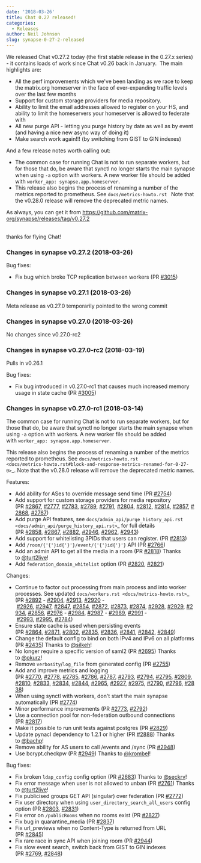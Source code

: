 ```yaml
---
date: '2018-03-26'
title: Chat 0.27 released!
categories:
  - Releases
author: Neil Johnson
slug: synapse-0-27-2-released
---
```


<div class="release clearfix label-latest">
<div class="release-body commit open float-left">
<div class="release-header">
<div class="release clearfix label-latest">
<div class="release-body commit open float-left">
<div class="release-header">
<p class="release-title text-normal">We released Chat v0.27.2 today (the first stable release in the 0.27.x series) - it contains loads of work since Chat v0.26 back in January.  The main highlights are:</p>

<ul>
 	<li class="release-title text-normal">All the perf improvements which we've been landing as we race to keep the matrix.org homeserver in the face of ever-expanding traffic levels over the last few months</li>
 	<li class="release-title text-normal">Support for custom storage providers for media repository.</li>
 	<li class="release-title text-normal">Ability to limit the email addresses allowed to register on your HS, and ability to limit the homeservers your homeserver is allowed to federate with</li>
 	<li class="release-title text-normal">All new purge API - letting you purge history by date as well as by event (and having a nice new async way of doing it)</li>
 	<li class="release-title text-normal">Make search work again!!! (by switching from GIST to GIN indexes)</li>
</ul>
And a few release notes worth calling out:
<ul>
 	<li>The common case for running Chat is not to run separate workers, but for those that do, be aware that synctl no longer starts the main synapse when using <code>-a</code> option with workers. A new worker file should be added with <code>worker_app: synapse.app.homeserver</code>.</li>
 	<li>This release also begins the process of renaming a number of the metrics reported to prometheus. See <code>docs/metrics-howto.rst </code>
Note that the v0.28.0 release will remove the deprecated metric names.</li>
</ul>
</div>
As always, you can get it from <a href="https://github.com/matrix-org/synapse/releases/tag/v0.27.2">https://github.com/matrix-org/synapse/releases/tag/v0.27.2</a>

</div>
&nbsp;

thanks for flying Chat!
<div class="release-body commit open float-left">
<div class="release-header">
<h3 class="f5 text-gray mt-1 mb-4"></h3>
<h3 class="f5 text-gray mt-1 mb-4">Changes in synapse v0.27.2 (2018-03-26)</h3>
</div>
<div class="markdown-body">

Bug fixes:
<ul>
 	<li>Fix bug which broke TCP replication between workers (PR <a class="issue-link js-issue-link" href="https://github.com/matrix-org/synapse/pull/3015" data-error-text="Failed to load issue title" data-id="306553712" data-permission-text="Issue title is private" data-url="https://github.com/matrix-org/synapse/issues/3015">#3015</a>)</li>
</ul>
</div>
</div>
</div>
<div class="release clearfix label-">
<div class="release-body commit open float-left">
<div class="markdown-body">
<h3></h3>
<h3>Changes in synapse v0.27.1 (2018-03-26)</h3>
Meta release as v0.27.0 temporarily pointed to the wrong commit

</div>
</div>
</div>
<div class="release clearfix label-">
<div class="release-body commit open float-left">
<div class="markdown-body">
<h3></h3>
<h3>Changes in synapse v0.27.0 (2018-03-26)</h3>
No changes since v0.27.0-rc2
<h3></h3>
<h3>Changes in synapse v0.27.0-rc2 (2018-03-19)</h3>
Pulls in v0.26.1

Bug fixes:
<ul>
 	<li>Fix bug introduced in v0.27.0-rc1 that causes much increased memory usage in state cache (PR <a class="issue-link js-issue-link" href="https://github.com/matrix-org/synapse/pull/3005" data-error-text="Failed to load issue title" data-id="305611773" data-permission-text="Issue title is private" data-url="https://github.com/matrix-org/synapse/issues/3005">#3005</a>)</li>
</ul>
<h3></h3>
<h3>Changes in synapse v0.27.0-rc1 (2018-03-14)</h3>
The common case for running Chat is not to run separate workers, but for those that do, be aware that synctl no longer starts the main synapse when using <code>-a</code> option with workers. A new worker file should be added with <code>worker_app: synapse.app.homeserver</code>.

This release also begins the process of renaming a number of the metrics
reported to prometheus. See <code>docs/metrics-howto.rst &lt;docs/metrics-howto.rst#block-and-response-metrics-renamed-for-0-27-0&gt;</code>_.
Note that the v0.28.0 release will remove the deprecated metric names.

Features:
<ul>
 	<li>Add ability for ASes to override message send time (PR <a class="issue-link js-issue-link" href="https://github.com/matrix-org/synapse/pull/2754" data-error-text="Failed to load issue title" data-id="286084501" data-permission-text="Issue title is private" data-url="https://github.com/matrix-org/synapse/issues/2754">#2754</a>)</li>
 	<li>Add support for custom storage providers for media repository (PR <a class="issue-link js-issue-link" href="https://github.com/matrix-org/synapse/pull/2867" data-error-text="Failed to load issue title" data-id="297143892" data-permission-text="Issue title is private" data-url="https://github.com/matrix-org/synapse/issues/2867">#2867</a>, <a class="issue-link js-issue-link" href="https://github.com/matrix-org/synapse/pull/2777" data-error-text="Failed to load issue title" data-id="288157999" data-permission-text="Issue title is private" data-url="https://github.com/matrix-org/synapse/issues/2777">#2777</a>, <a class="issue-link js-issue-link" href="https://github.com/matrix-org/synapse/pull/2783" data-error-text="Failed to load issue title" data-id="288569577" data-permission-text="Issue title is private" data-url="https://github.com/matrix-org/synapse/issues/2783">#2783</a>, <a class="issue-link js-issue-link" href="https://github.com/matrix-org/synapse/pull/2789" data-error-text="Failed to load issue title" data-id="288869854" data-permission-text="Issue title is private" data-url="https://github.com/matrix-org/synapse/issues/2789">#2789</a>, <a class="issue-link js-issue-link" href="https://github.com/matrix-org/synapse/pull/2791" data-error-text="Failed to load issue title" data-id="288934607" data-permission-text="Issue title is private" data-url="https://github.com/matrix-org/synapse/issues/2791">#2791</a>, <a class="issue-link js-issue-link" href="https://github.com/matrix-org/synapse/pull/2804" data-error-text="Failed to load issue title" data-id="289336063" data-permission-text="Issue title is private" data-url="https://github.com/matrix-org/synapse/issues/2804">#2804</a>, <a class="issue-link js-issue-link" href="https://github.com/matrix-org/synapse/pull/2812" data-error-text="Failed to load issue title" data-id="289647722" data-permission-text="Issue title is private" data-url="https://github.com/matrix-org/synapse/issues/2812">#2812</a>, <a class="issue-link js-issue-link" href="https://github.com/matrix-org/synapse/pull/2814" data-error-text="Failed to load issue title" data-id="290067094" data-permission-text="Issue title is private" data-url="https://github.com/matrix-org/synapse/issues/2814">#2814</a>, <a class="issue-link js-issue-link" href="https://github.com/matrix-org/synapse/pull/2857" data-error-text="Failed to load issue title" data-id="295139747" data-permission-text="Issue title is private" data-url="https://github.com/matrix-org/synapse/issues/2857">#2857</a>, <a class="issue-link js-issue-link" href="https://github.com/matrix-org/synapse/pull/2868" data-error-text="Failed to load issue title" data-id="297189465" data-permission-text="Issue title is private" data-url="https://github.com/matrix-org/synapse/issues/2868">#2868</a>, <a class="issue-link js-issue-link" href="https://github.com/matrix-org/synapse/pull/2767" data-error-text="Failed to load issue title" data-id="287142685" data-permission-text="Issue title is private" data-url="https://github.com/matrix-org/synapse/issues/2767">#2767</a>)</li>
 	<li>Add purge API features, see <code>docs/admin_api/purge_history_api.rst &lt;docs/admin_api/purge_history_api.rst&gt;</code>_ for full details (PR <a class="issue-link js-issue-link" href="https://github.com/matrix-org/synapse/pull/2858" data-error-text="Failed to load issue title" data-id="295623787" data-permission-text="Issue title is private" data-url="https://github.com/matrix-org/synapse/issues/2858">#2858</a>, <a class="issue-link js-issue-link" href="https://github.com/matrix-org/synapse/pull/2867" data-error-text="Failed to load issue title" data-id="297143892" data-permission-text="Issue title is private" data-url="https://github.com/matrix-org/synapse/issues/2867">#2867</a>, <a class="issue-link js-issue-link" href="https://github.com/matrix-org/synapse/pull/2882" data-error-text="Failed to load issue title" data-id="297795332" data-permission-text="Issue title is private" data-url="https://github.com/matrix-org/synapse/issues/2882">#2882</a>, <a class="issue-link js-issue-link" href="https://github.com/matrix-org/synapse/pull/2946" data-error-text="Failed to load issue title" data-id="302323973" data-permission-text="Issue title is private" data-url="https://github.com/matrix-org/synapse/issues/2946">#2946</a>, <a class="issue-link js-issue-link" href="https://github.com/matrix-org/synapse/pull/2962" data-error-text="Failed to load issue title" data-id="303453845" data-permission-text="Issue title is private" data-url="https://github.com/matrix-org/synapse/issues/2962">#2962</a>, <a class="issue-link js-issue-link" href="https://github.com/matrix-org/synapse/pull/2943" data-error-text="Failed to load issue title" data-id="302274834" data-permission-text="Issue title is private" data-url="https://github.com/matrix-org/synapse/issues/2943">#2943</a>)</li>
 	<li>Add support for whitelisting 3PIDs that users can register. (PR <a class="issue-link js-issue-link" href="https://github.com/matrix-org/synapse/pull/2813" data-error-text="Failed to load issue title" data-id="289822303" data-permission-text="Issue title is private" data-url="https://github.com/matrix-org/synapse/issues/2813">#2813</a>)</li>
 	<li>Add <code>/room/{'{'}id{'}'}/event/{'{'}id{'}'}</code> API (PR <a class="issue-link js-issue-link" href="https://github.com/matrix-org/synapse/pull/2766" data-error-text="Failed to load issue title" data-id="287111856" data-permission-text="Issue title is private" data-url="https://github.com/matrix-org/synapse/issues/2766">#2766</a>)</li>
 	<li>Add an admin API to get all the media in a room (PR <a class="issue-link js-issue-link" href="https://github.com/matrix-org/synapse/pull/2818" data-error-text="Failed to load issue title" data-id="290248966" data-permission-text="Issue title is private" data-url="https://github.com/matrix-org/synapse/issues/2818">#2818</a>) Thanks to <a class="user-mention" href="https://github.com/turt2live" data-hovercard-user-id="1190097">@turt2live</a>!</li>
 	<li>Add <code>federation_domain_whitelist</code> option (PR <a class="issue-link js-issue-link" href="https://github.com/matrix-org/synapse/pull/2820" data-error-text="Failed to load issue title" data-id="290431422" data-permission-text="Issue title is private" data-url="https://github.com/matrix-org/synapse/issues/2820">#2820</a>, <a class="issue-link js-issue-link" href="https://github.com/matrix-org/synapse/pull/2821" data-error-text="Failed to load issue title" data-id="290535583" data-permission-text="Issue title is private" data-url="https://github.com/matrix-org/synapse/issues/2821">#2821</a>)</li>
</ul>
Changes:
<ul>
 	<li>Continue to factor out processing from main process and into worker processes. See updated <code>docs/workers.rst &lt;docs/metrics-howto.rst&gt;</code>_ (PR <a class="issue-link js-issue-link" href="https://github.com/matrix-org/synapse/pull/2892" data-error-text="Failed to load issue title" data-id="298561185" data-permission-text="Issue title is private" data-url="https://github.com/matrix-org/synapse/issues/2892">#2892</a> - <a class="issue-link js-issue-link" href="https://github.com/matrix-org/synapse/pull/2904" data-error-text="Failed to load issue title" data-id="299011997" data-permission-text="Issue title is private" data-url="https://github.com/matrix-org/synapse/issues/2904">#2904</a>, <a class="issue-link js-issue-link" href="https://github.com/matrix-org/synapse/pull/2913" data-error-text="Failed to load issue title" data-id="300641311" data-permission-text="Issue title is private" data-url="https://github.com/matrix-org/synapse/issues/2913">#2913</a>, <a class="issue-link js-issue-link" href="https://github.com/matrix-org/synapse/pull/2920" data-error-text="Failed to load issue title" data-id="301369053" data-permission-text="Issue title is private" data-url="https://github.com/matrix-org/synapse/issues/2920">#2920</a> - <a class="issue-link js-issue-link" href="https://github.com/matrix-org/synapse/pull/2926" data-error-text="Failed to load issue title" data-id="301430108" data-permission-text="Issue title is private" data-url="https://github.com/matrix-org/synapse/issues/2926">#2926</a>, <a class="issue-link js-issue-link" href="https://github.com/matrix-org/synapse/pull/2947" data-error-text="Failed to load issue title" data-id="302345912" data-permission-text="Issue title is private" data-url="https://github.com/matrix-org/synapse/issues/2947">#2947</a>, <a class="issue-link js-issue-link" href="https://github.com/matrix-org/synapse/pull/2847" data-error-text="Failed to load issue title" data-id="294445742" data-permission-text="Issue title is private" data-url="https://github.com/matrix-org/synapse/issues/2847">#2847</a>, <a class="issue-link js-issue-link" href="https://github.com/matrix-org/synapse/pull/2854" data-error-text="Failed to load issue title" data-id="294788458" data-permission-text="Issue title is private" data-url="https://github.com/matrix-org/synapse/issues/2854">#2854</a>, <a class="issue-link js-issue-link" href="https://github.com/matrix-org/synapse/pull/2872" data-error-text="Failed to load issue title" data-id="297406819" data-permission-text="Issue title is private" data-url="https://github.com/matrix-org/synapse/issues/2872">#2872</a>, <a class="issue-link js-issue-link" href="https://github.com/matrix-org/synapse/pull/2873" data-error-text="Failed to load issue title" data-id="297453720" data-permission-text="Issue title is private" data-url="https://github.com/matrix-org/synapse/issues/2873">#2873</a>, <a class="issue-link js-issue-link" href="https://github.com/matrix-org/synapse/pull/2874" data-error-text="Failed to load issue title" data-id="297495962" data-permission-text="Issue title is private" data-url="https://github.com/matrix-org/synapse/issues/2874">#2874</a>, <a class="issue-link js-issue-link" href="https://github.com/matrix-org/synapse/pull/2928" data-error-text="Failed to load issue title" data-id="301499498" data-permission-text="Issue title is private" data-url="https://github.com/matrix-org/synapse/issues/2928">#2928</a>, <a class="issue-link js-issue-link" href="https://github.com/matrix-org/synapse/pull/2929" data-error-text="Failed to load issue title" data-id="301509586" data-permission-text="Issue title is private" data-url="https://github.com/matrix-org/synapse/issues/2929">#2929</a>, <a class="issue-link js-issue-link" href="https://github.com/matrix-org/synapse/pull/2934" data-error-text="Failed to load issue title" data-id="301790132" data-permission-text="Issue title is private" data-url="https://github.com/matrix-org/synapse/issues/2934">#2934</a>, <a class="issue-link js-issue-link" href="https://github.com/matrix-org/synapse/pull/2856" data-error-text="Failed to load issue title" data-id="295084944" data-permission-text="Issue title is private" data-url="https://github.com/matrix-org/synapse/issues/2856">#2856</a>, <a class="issue-link js-issue-link" href="https://github.com/matrix-org/synapse/pull/2976" data-error-text="Failed to load issue title" data-id="304706297" data-permission-text="Issue title is private" data-url="https://github.com/matrix-org/synapse/issues/2976">#2976</a> - <a class="issue-link js-issue-link" href="https://github.com/matrix-org/synapse/pull/2984" data-error-text="Failed to load issue title" data-id="304740825" data-permission-text="Issue title is private" data-url="https://github.com/matrix-org/synapse/issues/2984">#2984</a>, <a class="issue-link js-issue-link" href="https://github.com/matrix-org/synapse/pull/2987" data-error-text="Failed to load issue title" data-id="304821270" data-permission-text="Issue title is private" data-url="https://github.com/matrix-org/synapse/issues/2987">#2987</a> - <a class="issue-link js-issue-link" href="https://github.com/matrix-org/synapse/pull/2989" data-error-text="Failed to load issue title" data-id="304866716" data-permission-text="Issue title is private" data-url="https://github.com/matrix-org/synapse/issues/2989">#2989</a>, <a class="issue-link js-issue-link" href="https://github.com/matrix-org/synapse/pull/2991" data-error-text="Failed to load issue title" data-id="304872444" data-permission-text="Issue title is private" data-url="https://github.com/matrix-org/synapse/issues/2991">#2991</a> - <a class="issue-link js-issue-link" href="https://github.com/matrix-org/synapse/pull/2993" data-error-text="Failed to load issue title" data-id="304884837" data-permission-text="Issue title is private" data-url="https://github.com/matrix-org/synapse/issues/2993">#2993</a>, <a class="issue-link js-issue-link" href="https://github.com/matrix-org/synapse/pull/2995" data-error-text="Failed to load issue title" data-id="305183031" data-permission-text="Issue title is private" data-url="https://github.com/matrix-org/synapse/issues/2995">#2995</a>, <a class="issue-link js-issue-link" href="https://github.com/matrix-org/synapse/pull/2784" data-error-text="Failed to load issue title" data-id="288646985" data-permission-text="Issue title is private" data-url="https://github.com/matrix-org/synapse/issues/2784">#2784</a>)</li>
 	<li>Ensure state cache is used when persisting events (PR <a class="issue-link js-issue-link" href="https://github.com/matrix-org/synapse/pull/2864" data-error-text="Failed to load issue title" data-id="296733137" data-permission-text="Issue title is private" data-url="https://github.com/matrix-org/synapse/issues/2864">#2864</a>, <a class="issue-link js-issue-link" href="https://github.com/matrix-org/synapse/pull/2871" data-error-text="Failed to load issue title" data-id="297402993" data-permission-text="Issue title is private" data-url="https://github.com/matrix-org/synapse/issues/2871">#2871</a>, <a class="issue-link js-issue-link" href="https://github.com/matrix-org/synapse/pull/2802" data-error-text="Failed to load issue title" data-id="289312790" data-permission-text="Issue title is private" data-url="https://github.com/matrix-org/synapse/issues/2802">#2802</a>, <a class="issue-link js-issue-link" href="https://github.com/matrix-org/synapse/pull/2835" data-error-text="Failed to load issue title" data-id="292486340" data-permission-text="Issue title is private" data-url="https://github.com/matrix-org/synapse/issues/2835">#2835</a>, <a class="issue-link js-issue-link" href="https://github.com/matrix-org/synapse/pull/2836" data-error-text="Failed to load issue title" data-id="292488546" data-permission-text="Issue title is private" data-url="https://github.com/matrix-org/synapse/issues/2836">#2836</a>, <a class="issue-link js-issue-link" href="https://github.com/matrix-org/synapse/pull/2841" data-error-text="Failed to load issue title" data-id="293319852" data-permission-text="Issue title is private" data-url="https://github.com/matrix-org/synapse/issues/2841">#2841</a>, <a class="issue-link js-issue-link" href="https://github.com/matrix-org/synapse/pull/2842" data-error-text="Failed to load issue title" data-id="293516371" data-permission-text="Issue title is private" data-url="https://github.com/matrix-org/synapse/issues/2842">#2842</a>, <a class="issue-link js-issue-link" href="https://github.com/matrix-org/synapse/pull/2849" data-error-text="Failed to load issue title" data-id="294454677" data-permission-text="Issue title is private" data-url="https://github.com/matrix-org/synapse/issues/2849">#2849</a>)</li>
 	<li>Change the default config to bind on both IPv4 and IPv6 on all platforms (PR <a class="issue-link js-issue-link" href="https://github.com/matrix-org/synapse/pull/2435" data-error-text="Failed to load issue title" data-id="254819246" data-permission-text="Issue title is private" data-url="https://github.com/matrix-org/synapse/issues/2435">#2435</a>) Thanks to <a class="user-mention" href="https://github.com/silkeh" data-hovercard-user-id="5798032">@silkeh</a>!</li>
 	<li>No longer require a specific version of saml2 (PR <a class="issue-link js-issue-link" href="https://github.com/matrix-org/synapse/pull/2695" data-error-text="Failed to load issue title" data-id="275301530" data-permission-text="Issue title is private" data-url="https://github.com/matrix-org/synapse/issues/2695">#2695</a>) Thanks to <a class="user-mention" href="https://github.com/okurz" data-hovercard-user-id="1693432">@okurz</a>!</li>
 	<li>Remove <code>verbosity</code>/<code>log_file</code> from generated config (PR <a class="issue-link js-issue-link" href="https://github.com/matrix-org/synapse/pull/2755" data-error-text="Failed to load issue title" data-id="286276436" data-permission-text="Issue title is private" data-url="https://github.com/matrix-org/synapse/issues/2755">#2755</a>)</li>
 	<li>Add and improve metrics and logging (PR <a class="issue-link js-issue-link" href="https://github.com/matrix-org/synapse/pull/2770" data-error-text="Failed to load issue title" data-id="287188683" data-permission-text="Issue title is private" data-url="https://github.com/matrix-org/synapse/issues/2770">#2770</a>, <a class="issue-link js-issue-link" href="https://github.com/matrix-org/synapse/pull/2778" data-error-text="Failed to load issue title" data-id="288278959" data-permission-text="Issue title is private" data-url="https://github.com/matrix-org/synapse/issues/2778">#2778</a>, <a class="issue-link js-issue-link" href="https://github.com/matrix-org/synapse/pull/2785" data-error-text="Failed to load issue title" data-id="288661455" data-permission-text="Issue title is private" data-url="https://github.com/matrix-org/synapse/issues/2785">#2785</a>, <a class="issue-link js-issue-link" href="https://github.com/matrix-org/synapse/pull/2786" data-error-text="Failed to load issue title" data-id="288673610" data-permission-text="Issue title is private" data-url="https://github.com/matrix-org/synapse/issues/2786">#2786</a>, <a class="issue-link js-issue-link" href="https://github.com/matrix-org/synapse/pull/2787" data-error-text="Failed to load issue title" data-id="288680996" data-permission-text="Issue title is private" data-url="https://github.com/matrix-org/synapse/issues/2787">#2787</a>, <a class="issue-link js-issue-link" href="https://github.com/matrix-org/synapse/pull/2793" data-error-text="Failed to load issue title" data-id="288990634" data-permission-text="Issue title is private" data-url="https://github.com/matrix-org/synapse/issues/2793">#2793</a>, <a class="issue-link js-issue-link" href="https://github.com/matrix-org/synapse/pull/2794" data-error-text="Failed to load issue title" data-id="288990935" data-permission-text="Issue title is private" data-url="https://github.com/matrix-org/synapse/issues/2794">#2794</a>, <a class="issue-link js-issue-link" href="https://github.com/matrix-org/synapse/pull/2795" data-error-text="Failed to load issue title" data-id="288991781" data-permission-text="Issue title is private" data-url="https://github.com/matrix-org/synapse/issues/2795">#2795</a>, <a class="issue-link js-issue-link" href="https://github.com/matrix-org/synapse/pull/2809" data-error-text="Failed to load issue title" data-id="289596655" data-permission-text="Issue title is private" data-url="https://github.com/matrix-org/synapse/issues/2809">#2809</a>, <a class="issue-link js-issue-link" href="https://github.com/matrix-org/synapse/pull/2810" data-error-text="Failed to load issue title" data-id="289611347" data-permission-text="Issue title is private" data-url="https://github.com/matrix-org/synapse/issues/2810">#2810</a>, <a class="issue-link js-issue-link" href="https://github.com/matrix-org/synapse/pull/2833" data-error-text="Failed to load issue title" data-id="292478167" data-permission-text="Issue title is private" data-url="https://github.com/matrix-org/synapse/issues/2833">#2833</a>, <a class="issue-link js-issue-link" href="https://github.com/matrix-org/synapse/pull/2834" data-error-text="Failed to load issue title" data-id="292485874" data-permission-text="Issue title is private" data-url="https://github.com/matrix-org/synapse/issues/2834">#2834</a>, <a class="issue-link js-issue-link" href="https://github.com/matrix-org/synapse/pull/2844" data-error-text="Failed to load issue title" data-id="293722386" data-permission-text="Issue title is private" data-url="https://github.com/matrix-org/synapse/issues/2844">#2844</a>, <a class="issue-link js-issue-link" href="https://github.com/matrix-org/synapse/pull/2965" data-error-text="Failed to load issue title" data-id="303899583" data-permission-text="Issue title is private" data-url="https://github.com/matrix-org/synapse/issues/2965">#2965</a>, <a class="issue-link js-issue-link" href="https://github.com/matrix-org/synapse/pull/2927" data-error-text="Failed to load issue title" data-id="301458883" data-permission-text="Issue title is private" data-url="https://github.com/matrix-org/synapse/issues/2927">#2927</a>, <a class="issue-link js-issue-link" href="https://github.com/matrix-org/synapse/pull/2975" data-error-text="Failed to load issue title" data-id="304696133" data-permission-text="Issue title is private" data-url="https://github.com/matrix-org/synapse/issues/2975">#2975</a>, <a class="issue-link js-issue-link" href="https://github.com/matrix-org/synapse/pull/2790" data-error-text="Failed to load issue title" data-id="288882318" data-permission-text="Issue title is private" data-url="https://github.com/matrix-org/synapse/issues/2790">#2790</a>, <a class="issue-link js-issue-link" href="https://github.com/matrix-org/synapse/pull/2796" data-error-text="Failed to load issue title" data-id="289002187" data-permission-text="Issue title is private" data-url="https://github.com/matrix-org/synapse/issues/2796">#2796</a>, <a class="issue-link js-issue-link" href="https://github.com/matrix-org/synapse/pull/2838" data-error-text="Failed to load issue title" data-id="292878012" data-permission-text="Issue title is private" data-url="https://github.com/matrix-org/synapse/issues/2838">#2838</a>)</li>
 	<li>When using synctl with workers, don't start the main synapse automatically (PR <a class="issue-link js-issue-link" href="https://github.com/matrix-org/synapse/pull/2774" data-error-text="Failed to load issue title" data-id="287752976" data-permission-text="Issue title is private" data-url="https://github.com/matrix-org/synapse/issues/2774">#2774</a>)</li>
 	<li>Minor performance improvements (PR <a class="issue-link js-issue-link" href="https://github.com/matrix-org/synapse/pull/2773" data-error-text="Failed to load issue title" data-id="287525837" data-permission-text="Issue title is private" data-url="https://github.com/matrix-org/synapse/issues/2773">#2773</a>, <a class="issue-link js-issue-link" href="https://github.com/matrix-org/synapse/pull/2792" data-error-text="Failed to load issue title" data-id="288956339" data-permission-text="Issue title is private" data-url="https://github.com/matrix-org/synapse/issues/2792">#2792</a>)</li>
 	<li>Use a connection pool for non-federation outbound connections (PR <a class="issue-link js-issue-link" href="https://github.com/matrix-org/synapse/pull/2817" data-error-text="Failed to load issue title" data-id="290150012" data-permission-text="Issue title is private" data-url="https://github.com/matrix-org/synapse/issues/2817">#2817</a>)</li>
 	<li>Make it possible to run unit tests against postgres (PR <a class="issue-link js-issue-link" href="https://github.com/matrix-org/synapse/pull/2829" data-error-text="Failed to load issue title" data-id="291766061" data-permission-text="Issue title is private" data-url="https://github.com/matrix-org/synapse/issues/2829">#2829</a>)</li>
 	<li>Update pynacl dependency to 1.2.1 or higher (PR <a class="issue-link js-issue-link" href="https://github.com/matrix-org/synapse/pull/2888" data-error-text="Failed to load issue title" data-id="298077542" data-permission-text="Issue title is private" data-url="https://github.com/matrix-org/synapse/issues/2888">#2888</a>) Thanks to <a class="user-mention" href="https://github.com/bachp" data-hovercard-user-id="333807">@bachp</a>!</li>
 	<li>Remove ability for AS users to call /events and /sync (PR <a class="issue-link js-issue-link" href="https://github.com/matrix-org/synapse/pull/2948" data-error-text="Failed to load issue title" data-id="302351006" data-permission-text="Issue title is private" data-url="https://github.com/matrix-org/synapse/issues/2948">#2948</a>)</li>
 	<li>Use bcrypt.checkpw (PR <a class="issue-link js-issue-link" href="https://github.com/matrix-org/synapse/pull/2949" data-error-text="Failed to load issue title" data-id="302378538" data-permission-text="Issue title is private" data-url="https://github.com/matrix-org/synapse/issues/2949">#2949</a>) Thanks to <a class="user-mention" href="https://github.com/krombel" data-hovercard-user-id="11167142">@krombel</a>!</li>
</ul>
Bug fixes:
<ul>
 	<li>Fix broken <code>ldap_config</code> config option (PR <a class="issue-link js-issue-link" href="https://github.com/matrix-org/synapse/pull/2683" data-error-text="Failed to load issue title" data-id="274548585" data-permission-text="Issue title is private" data-url="https://github.com/matrix-org/synapse/issues/2683">#2683</a>) Thanks to <a class="user-mention" href="https://github.com/seckrv" data-hovercard-user-id="33725786">@seckrv</a>!</li>
 	<li>Fix error message when user is not allowed to unban (PR <a class="issue-link js-issue-link" href="https://github.com/matrix-org/synapse/pull/2761" data-error-text="Failed to load issue title" data-id="286627895" data-permission-text="Issue title is private" data-url="https://github.com/matrix-org/synapse/issues/2761">#2761</a>) Thanks to <a class="user-mention" href="https://github.com/turt2live" data-hovercard-user-id="1190097">@turt2live</a>!</li>
 	<li>Fix publicised groups GET API (singular) over federation (PR <a class="issue-link js-issue-link" href="https://github.com/matrix-org/synapse/pull/2772" data-error-text="Failed to load issue title" data-id="287465272" data-permission-text="Issue title is private" data-url="https://github.com/matrix-org/synapse/issues/2772">#2772</a>)</li>
 	<li>Fix user directory when using <code>user_directory_search_all_users</code> config option (PR <a class="issue-link js-issue-link" href="https://github.com/matrix-org/synapse/pull/2803" data-error-text="Failed to load issue title" data-id="289317809" data-permission-text="Issue title is private" data-url="https://github.com/matrix-org/synapse/issues/2803">#2803</a>, <a class="issue-link js-issue-link" href="https://github.com/matrix-org/synapse/pull/2831" data-error-text="Failed to load issue title" data-id="291766486" data-permission-text="Issue title is private" data-url="https://github.com/matrix-org/synapse/issues/2831">#2831</a>)</li>
 	<li>Fix error on <code>/publicRooms</code> when no rooms exist (PR <a class="issue-link js-issue-link" href="https://github.com/matrix-org/synapse/pull/2827" data-error-text="Failed to load issue title" data-id="291754519" data-permission-text="Issue title is private" data-url="https://github.com/matrix-org/synapse/issues/2827">#2827</a>)</li>
 	<li>Fix bug in quarantine_media (PR <a class="issue-link js-issue-link" href="https://github.com/matrix-org/synapse/pull/2837" data-error-text="Failed to load issue title" data-id="292821166" data-permission-text="Issue title is private" data-url="https://github.com/matrix-org/synapse/issues/2837">#2837</a>)</li>
 	<li>Fix url_previews when no Content-Type is returned from URL (PR <a class="issue-link js-issue-link tooltipped tooltipped-ne" href="https://github.com/matrix-org/synapse/pull/2845" data-error-text="Failed to load issue title" data-id="293737258" data-permission-text="Issue title is private">#2845</a>)</li>
 	<li>Fix rare race in sync API when joining room (PR <a class="issue-link js-issue-link" href="https://github.com/matrix-org/synapse/pull/2944" data-error-text="Failed to load issue title" data-id="302277324" data-permission-text="Issue title is private" data-url="https://github.com/matrix-org/synapse/issues/2944">#2944</a>)</li>
 	<li>Fix slow event search, switch back from GIST to GIN indexes (PR <a class="issue-link js-issue-link" href="https://github.com/matrix-org/synapse/pull/2769" data-error-text="Failed to load issue title" data-id="287153610" data-permission-text="Issue title is private" data-url="https://github.com/matrix-org/synapse/issues/2769">#2769</a>, <a class="issue-link js-issue-link" href="https://github.com/matrix-org/synapse/pull/2848" data-error-text="Failed to load issue title" data-id="294449553" data-permission-text="Issue title is private" data-url="https://github.com/matrix-org/synapse/issues/2848">#2848</a>)</li>
</ul>
</div>
</div>
</div>
</div>
</div>
</div>